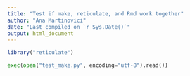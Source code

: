 ```yaml
---
title: "Test if make, reticulate, and Rmd work together"
author: "Ana Martinovici"
date: "Last compiled on `r Sys.Date()`"
output: html_document
---
```


```r

library("reticulate")

```


```python
exec(open("test_make.py", encoding="utf-8").read())

```
